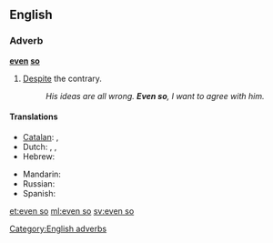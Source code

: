 ==English==

===Adverb===
'''[[even]] [[so]]'''

# [[despite|Despite]] the contrary.
#: ''His ideas are all wrong. '''Even so''', I want to agree with him.''

====Translations====
{{trans-top|despite the contrary}}
* [[Catalan]]: {{t-|ca|tot i així}}, {{t-|ca|tot i això}}
* Dutch: {{t+|nl|desondanks}}, {{t-|nl|zelfs dan}}, {{t+|nl|toch}}
* Hebrew: {{t-|he|בכל זאת|tr=bekhol zot|alt=בְּכָל זֹאת|sc=Hebr}}
{{trans-mid}}
* Mandarin: {{t|cmn|即使这样|sc=Hani}}
* Russian: {{t-|ru|несмотря на это|sc=Cyrl}}
* Spanish: {{t-|es|aun así}}
{{trans-bottom}}

[[Category:English adverbs]]

[[et:even so]]
[[ml:even so]]
[[sv:even so]]